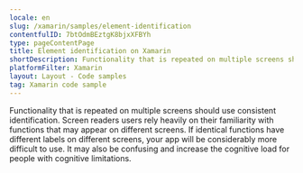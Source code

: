 ```yaml
---
locale: en
slug: /xamarin/samples/element-identification
contentfulID: 7btOdmBEztgK8bjxXFBYh
type: pageContentPage
title: Element identification on Xamarin
shortDescription: Functionality that is repeated on multiple screens should use consistent identification.
platformFilter: Xamarin
layout: Layout - Code samples
tag: Xamarin code sample
---
```


Functionality that is repeated on multiple screens should use consistent identification. Screen readers users rely heavily on their familiarity with functions that may appear on different screens. If identical functions have different labels on different screens, your app will be considerably more difficult to use. It may also be confusing and increase the cognitive load for people with cognitive limitations.

<CodeSample id="element-identification" locale="en" platform="xamarin"/>